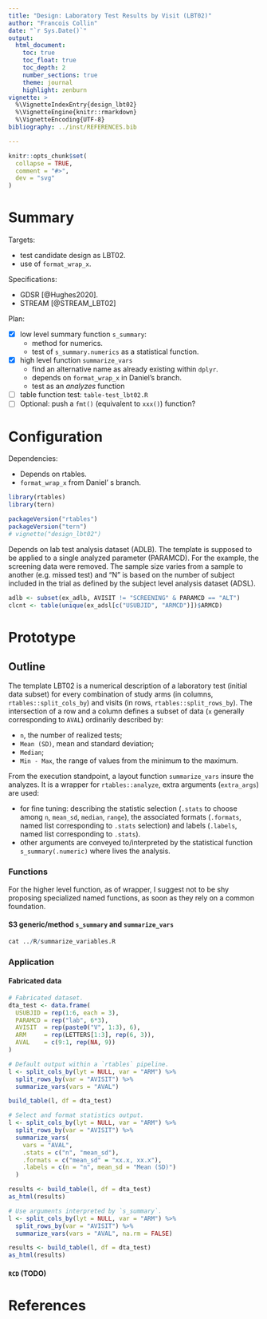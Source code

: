 ---
title: "Design: Laboratory Test Results by Visit (LBT02)"
author: "Francois Collin"
date: "`r Sys.Date()`"
output:
  html_document:
    toc: true
    toc_float: true
    toc_depth: 2
    number_sections: true
    theme: journal
    highlight: zenburn
vignette: >
  %\VignetteIndexEntry{design_lbt02}
  %\VignetteEngine{knitr::rmarkdown}
  %\VignetteEncoding{UTF-8}
bibliography: ../inst/REFERENCES.bib

---

```{r, include = FALSE}
knitr::opts_chunk$set(
  collapse = TRUE,
  comment = "#>",
  dev = "svg"
)
```

Summary
=======

Targets:

- test candidate design as LBT02.
- use of `format_wrap_x`.

Specifications:

+ GDSR [@Hughes2020].
+ STREAM [@STREAM_LBT02]

Plan:

- [x] low level summary function `s_summary`:
    + method for numerics.
    + test of `s_summary.numerics` as a statistical function.
- [x] high level function `summarize_vars`
    + find an alternative name as already existing within `dplyr`.
    + depends on `format_wrap_x` in Daniel's branch.
    + test as an *analyzes* function
- [ ] table function test: `table-test_lbt02.R`
- [ ] Optional: push a `fmt()` (equivalent to `xxx()`) function?

Configuration
=============

Dependencies:

- Depends on rtables.
- `format_wrap_x` from Daniel' s branch.

```{r setup}
library(rtables)
library(tern)

packageVersion("rtables")
packageVersion("tern")
# vignette("design_lbt02")
```

Depends on lab test analysis dataset (ADLB). The template is supposed to be
applied to a single analyzed parameter (PARAMCD). For the example, the 
screening data were removed. The sample size varies from a sample to another
(e.g. missed test) and "N" is based on the number of subject included in the
trial as defined by the subject level analysis dataset (ADSL).

```{r data}
adlb <- subset(ex_adlb, AVISIT != "SCREENING" & PARAMCD == "ALT")
clcnt <- table(unique(ex_adsl[c("USUBJID", "ARMCD")])$ARMCD)
```

Prototype
=========

Outline  {.tabset}
------------------

The template LBT02 is a numerical description of a laboratory test
(initial data subset)
for every combination of study arms (in columns, `rtables::split_cols_by`)
and visits (in rows, `rtables::split_rows_by`).
The intersection of a row and a column defines a subset of data (`x`
generally corresponding to `AVAL`) ordinarily described by:

- `n`, the number of realized tests;
- `Mean (SD)`, mean and standard deviation;
- `Median`;
- `Min - Max`, the range of values from the minimum to the maximum.

From the execution standpoint, a layout function `summarize_vars`
insure the analyzes. It is a wrapper for `rtables::analyze`, extra arguments
(`extra_args`) are used:

- for fine tuning: describing the statistic selection
(`.stats` to choose among `n`, `mean_sd`, `median`, `range`),
the associated formats
(`.formats`, named list corresponding to `.stats` selection)
and labels (`.labels`, named list corresponding to `.stats`).
- other arguments are conveyed to/interpreted by
the statistical function `s_summary(.numeric)` where lives the analysis.

### Functions {.tabset .tabset-pills}

For the higher level function, as of wrapper, I suggest not to be shy
proposing specialized named functions, as soon as they rely on
a common foundation.

#### S3 generic/method `s_summary` and `summarize_vars`

```{r summarize_variables.R, engine='bash', comment=''}
cat ../R/summarize_variables.R
```

### Application {.tabset .tabset-pills}

#### Fabricated data

```{r}
# Fabricated dataset.
dta_test <- data.frame(
  USUBJID = rep(1:6, each = 3),
  PARAMCD = rep("lab", 6*3),
  AVISIT  = rep(paste0("V", 1:3), 6),
  ARM     = rep(LETTERS[1:3], rep(6, 3)),
  AVAL    = c(9:1, rep(NA, 9))
)

# Default output within a `rtables` pipeline.
l <- split_cols_by(lyt = NULL, var = "ARM") %>%
  split_rows_by(var = "AVISIT") %>%
  summarize_vars(vars = "AVAL")

build_table(l, df = dta_test)

# Select and format statistics output.
l <- split_cols_by(lyt = NULL, var = "ARM") %>%
  split_rows_by(var = "AVISIT") %>%
  summarize_vars(
    vars = "AVAL",
    .stats = c("n", "mean_sd"),
    .formats = c("mean_sd" = "xx.x, xx.x"),
    .labels = c(n = "n", mean_sd = "Mean (SD)")
  )

results <- build_table(l, df = dta_test)
as_html(results)

# Use arguments interpreted by `s_summary`.
l <- split_cols_by(lyt = NULL, var = "ARM") %>%
  split_rows_by(var = "AVISIT") %>%
  summarize_vars(vars = "AVAL", na.rm = FALSE)

results <- build_table(l, df = dta_test)
as_html(results)

```

#### `RCD` (TODO)

References
==========
